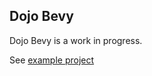 ## Dojo Bevy

Dojo Bevy is a work in progress.

See [example project](https://github.com/elton-cs/revolt)

